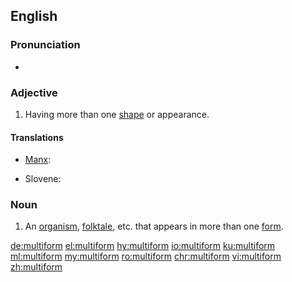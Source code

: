 ==English==

===Pronunciation===
* {{rhymes|ɔː(r)m|lang=en}}

===Adjective===
{{en-adj|-}}

# Having more than one [[shape]] or appearance.

====Translations====
{{trans-top}}
* [[Manx]]: {{t|gv|yl-chrooagh}}
{{trans-mid}}
* Slovene: {{t|sl|večobličen}}
{{trans-bottom}}

===Noun===
{{en-noun}}

# An [[organism]], [[folktale]], etc. that appears in more than one [[form]].

[[de:multiform]]
[[el:multiform]]
[[hy:multiform]]
[[io:multiform]]
[[ku:multiform]]
[[ml:multiform]]
[[my:multiform]]
[[ro:multiform]]
[[chr:multiform]]
[[vi:multiform]]
[[zh:multiform]]